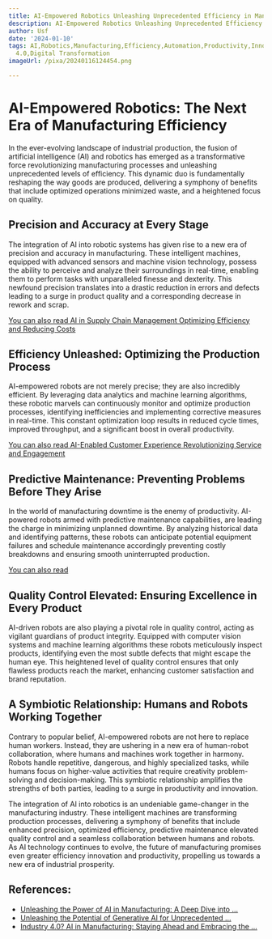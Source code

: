 ```yaml
---
title: AI-Empowered Robotics Unleashing Unprecedented Efficiency in Manufacturing
description: AI-Empowered Robotics Unleashing Unprecedented Efficiency in Manufacturing
author: Usf
date: '2024-01-10'
tags: AI,Robotics,Manufacturing,Efficiency,Automation,Productivity,Innovation,Technology,Industry
  4.0,Digital Transformation
imageUrl: /pixa/20240116124454.png

---
```

# AI-Empowered Robotics: The Next Era of Manufacturing Efficiency

In the ever-evolving landscape of industrial production, the fusion of artificial intelligence (AI)  and robotics has emerged as a transformative force revolutionizing manufacturing processes and unleashing  unprecedented levels of efficiency. This dynamic  duo is fundamentally reshaping  the way goods are produced, delivering a symphony of benefits that include optimized operations minimized waste, and a heightened focus on quality.

## Precision and Accuracy at Every Stage

The integration  of AI into robotic systems has given rise to a new era of precision and accuracy in manufacturing. These intelligent machines, equipped with advanced  sensors and machine vision technology, possess the  ability to perceive and analyze their surroundings in real-time, enabling them to  perform tasks with unparalleled finesse and  dexterity. This newfound precision  translates into a  drastic reduction in  errors  and defects leading to a surge in product quality  and a  corresponding decrease in rework and scrap.

[You can also read  AI in Supply Chain Management Optimizing Efficiency and Reducing Costs](AI%20in%20Supply%20Chain%20Management%20Optimizing%20Efficiency%20and%20Reducing%20Costs)


## Efficiency Unleashed: Optimizing the Production Process

AI-empowered robots are not merely precise; they are  also  incredibly efficient. By leveraging data analytics  and machine learning  algorithms, these robotic marvels can continuously monitor and  optimize production processes, identifying inefficiencies and implementing corrective measures in real-time. This  constant optimization  loop results in  reduced cycle times, improved throughput, and a significant boost in overall productivity.

[You can also read AI-Enabled Customer Experience Revolutionizing  Service and Engagement](AI-Enabled%20Customer%20Experience%20Revolutionizing%20Service%20and%20Engagement)


## Predictive Maintenance: Preventing Problems  Before They Arise

In the world of manufacturing downtime is the  enemy of productivity.  AI-powered robots armed with predictive maintenance capabilities, are leading the charge in minimizing unplanned downtime. By analyzing historical data and identifying patterns, these robots can anticipate  potential equipment failures and schedule maintenance  accordingly preventing costly breakdowns and ensuring smooth uninterrupted production.

[You can also  read ]()


## Quality Control Elevated: Ensuring Excellence in Every Product

AI-driven robots  are also playing a pivotal role in quality control, acting as vigilant guardians of product integrity. Equipped with computer vision systems and machine learning algorithms these robots meticulously inspect  products, identifying even the most subtle defects that might escape the human  eye. This  heightened  level of quality control ensures that  only flawless products reach the  market, enhancing customer satisfaction and brand reputation.

## A Symbiotic Relationship: Humans and Robots Working Together

Contrary to popular belief, AI-empowered robots are not here to replace human workers. Instead, they  are ushering in a new era of human-robot collaboration, where  humans and machines work together in harmony. Robots handle repetitive, dangerous, and highly specialized tasks, while humans focus on higher-value activities that require creativity problem-solving and decision-making. This symbiotic relationship amplifies the strengths  of both parties, leading to a surge in productivity and innovation.

The  integration of AI into robotics is  an undeniable game-changer in  the manufacturing industry. These intelligent machines are transforming  production processes, delivering a symphony of benefits that include enhanced  precision, optimized  efficiency, predictive  maintenance elevated quality control and  a seamless collaboration between  humans and robots. As AI technology continues to evolve, the future of  manufacturing promises even greater efficiency innovation and productivity, propelling us towards a new era of industrial prosperity.

## References:
- [Unleashing the Power of AI in Manufacturing: A Deep Dive into ...](https://www.linkedin.com/pulse/unleashing-power-ai-manufacturing-deep-dive-streamlined)
- [Unleashing the Potential of Generative AI for Unprecedented ...](https://www.manufacturingtomorrow.com/article/2023/11/unleashing-the-potential-of-generative-ai-for-unprecedented-success-in-the-manufacturing-industry/21688)
- [Industry 4.0? AI in Manufacturing: Staying Ahead and Embracing the ...](https://www.hotfootrecruiters.com/industry-4-0-ai-in-manufacturing-staying-ahead-and-embracing-the-future/)
